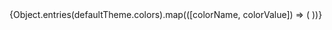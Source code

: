 

<Meta title="Design System/Colors" />

<ColorPalette>
  {Object.entries(defaultTheme.colors).map(([colorName, colorValue]) => (
    <ColorItem
      key={colorValue}
      title={`theme.colors.${colorName}`}
      subtitle={colorName}
      colors={[colorValue]}
    />
  ))}
  <ColorItem title="Monochrome" colors={defaultTheme.colors} />
</ColorPalette>

